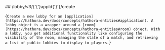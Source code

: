 
<MethodPill method="post" />
## /lobby/v3/{'{'}appId{'}'}/create

{`Create a new lobby for an [application](https://hathora.dev/docs/concepts/hathora-entities#application). A lobby object is a wrapper around a [room](https://hathora.dev/docs/concepts/hathora-entities#room) object. With a lobby, you get additional functionality like configuring the visibility of the room, managing the state of a match, and retrieving a list of public lobbies to display to players.`}